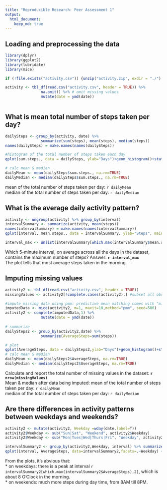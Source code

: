 ```yaml
---
title: "Reproducible Research: Peer Assessment 1"
output: 
  html_document:
    keep_md: true
---
```


## Loading and preprocessing the data

```R
library(dplyr)
library(ggplot2)
library(lubridate)
library(mice)

```

```R
if (!file.exists("activity.csv")) {unzip("activity.zip", exdir = "./") }

activity <- tbl_df(read.csv("activity.csv", header = TRUE)) %>%
                na.omit() %>% # omit missing values
                mutate(date = ymd(date))
 
```


## What is mean total number of steps taken per day?

```R
dailySteps <- group_by(activity, date) %>%
                summarize(sum(steps), mean(steps), median(steps))
names(dailySteps) = make.names(names(dailySteps))

#histogram of the total number of steps taken each day 
qplot(sum.steps., data = dailySteps, ylab="Days")+geom_histogram()+stat_bin(bins=10)

# calc mean & median
dailyMean <- mean(dailySteps$sum.steps., na.rm=TRUE)
dailyMedian <- median(dailySteps$sum.steps., na.rm=TRUE)
```

mean of the total number of steps taken per day: `r dailyMean`  
median of the total number of steps taken per day: `r dailyMedian`


## What is the average daily activity pattern?
```R
activity <- ungroup(activity) %>% group_by(interval) 
intervalSummary <- summarize(activity, mean(steps))
names(intervalSummary) = make.names(names(intervalSummary))
qplot(interval, mean.steps., data = intervalSummary, ylab="Steps", main="Average number of steps taken")+geom_line()

interval_max <- unlist(intervalSummary[which.max(intervalSummary$mean.steps.),1])

```
Which 5-minute interval, on average across all the days in the dataset, contains the maximum number of steps? Answer: **`r interval_max`**  
The plot tells that most average steps taken in the morning.  


## Imputing missing values

```R
activity2 <- tbl_df(read.csv("activity.csv", header = TRUE)) 
missingValues <- activity2[!complete.cases(activity2),] #subset all obs with missing data

#impute missing data using pmm: predictive mean matching comes with "mice" package
imputedData <- mice(activity2, m=1, maxit=10,method="pmm", seed=500) 
activity2 <- complete(imputedData,1) %>%
                mutate(date = ymd(date))
                
# summarize
dailySteps2 <- group_by(activity2,date) %>%
                summarize(AverageSteps=sum(steps))

# plot
qplot(AverageSteps, data = dailySteps2,ylab="Days")+geom_histogram()+stat_bin(bins=10)
# calc mean & median
dailyMean <- mean(dailySteps2$AverageSteps, na.rm=TRUE)
dailyMedian <- median(dailySteps2$AverageSteps, na.rm=TRUE)

```

Calculate and report the total number of missing values in the dataset: **`r nrow(missingValues)`**  
Mean & median after data being imputed: 
mean of the total number of steps taken per day: `r dailyMean`  
median of the total number of steps taken per day: `r dailyMedian`

## Are there differences in activity patterns between weekdays and weekends?

```R
activity2 <- mutate(activity2, Weekday =wday(date,label=T))
activity2$Weekday <- sub("Sun|Sat", "Weekend", activity2$Weekday)
activity2$Weekday <- sub("Mon|Tues|Wed|Thurs|Fri", "Weekday", activity2$Weekday)

intervalSummary2 <- group_by(activity2,Weekday, interval) %>% summarize(AverageSteps=mean(steps))
qplot(interval, AverageSteps, data=intervalSummary2,facets=.~Weekday) + geom_line()

```

From the plots, it's abvious that:  
* on weekdays: there is a peak at interval `r intervalSummary2[which.max(intervalSummary2$AverageSteps),2]`, which is about 8 O'Clock in the morning.  
* on weekends: much more steps during day time, from 8AM till 8PM.  